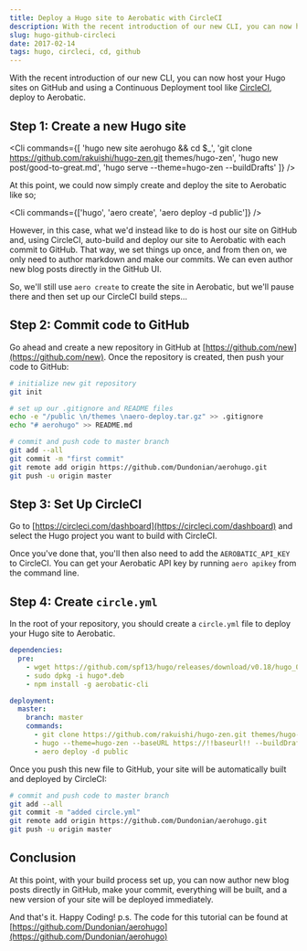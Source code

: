 ```yaml
---
title: Deploy a Hugo site to Aerobatic with CircleCI
description: With the recent introduction of our new CLI, you can now host your Hugo sites on GitHub and using a Continuous Deployment tool like CircleCI, deploy to Aerobatic.
slug: hugo-github-circleci
date: 2017-02-14
tags: hugo, circleci, cd, github
---
```



With the recent introduction of our new CLI, you can now host your Hugo sites on GitHub and using a Continuous Deployment tool like [CircleCI](https://circleci.com), deploy to Aerobatic.

## Step 1: Create a new Hugo site

<Cli
  commands={[
    'hugo new site aerohugo && cd $_',
    'git clone https://github.com/rakuishi/hugo-zen.git themes/hugo-zen',
    'hugo new post/good-to-great.md',
    'hugo serve --theme=hugo-zen --buildDrafts'
  ]}
/>

At this point, we could now simply create and deploy the site to Aerobatic like so;

<Cli commands={['hugo', 'aero create', 'aero deploy -d public']} />

However, in this case, what we'd instead like to do is host our site on GitHub and, using CircleCI, auto-build and deploy our site to Aerobatic with each commit to GitHub. That way, we set things up once, and from then on, we only need to author markdown and make our commits. We can even author new blog posts directly in the GitHub UI.

So, we'll still use `aero create` to create the site in Aerobatic, but we'll pause there and then set up our CircleCI build steps...

## Step 2: Commit code to GitHub

Go ahead and create a new repository in GitHub at [https://github.com/new](https://github.com/new). Once the repository is created, then push your code to GitHub:

```bash
# initialize new git repository
git init

# set up our .gitignore and README files
echo -e "/public \n/themes \naero-deploy.tar.gz" >> .gitignore
echo "# aerohugo" >> README.md

# commit and push code to master branch
git add --all
git commit -m "first commit"
git remote add origin https://github.com/Dundonian/aerohugo.git
git push -u origin master
```

## Step 3: Set Up CircleCI

Go to [https://circleci.com/dashboard](https://circleci.com/dashboard) and select the Hugo project you want to build with CircleCI.

Once you've done that, you'll then also need to add the `AEROBATIC_API_KEY` to CircleCI. You can get your Aerobatic API key by running `aero apikey` from the command line.

<MdxImage screenshot src="/img/circle-ci-env-var.png" alt="Aerobatic API Key" />

## Step 4: Create `circle.yml`

In the root of your repository, you should create a `circle.yml` file to deploy your Hugo site to Aerobatic.

```yaml
dependencies:
  pre:
    - wget https://github.com/spf13/hugo/releases/download/v0.18/hugo_0.18-64bit.deb
    - sudo dpkg -i hugo*.deb
    - npm install -g aerobatic-cli

deployment:
  master:
    branch: master
    commands:
      - git clone https://github.com/rakuishi/hugo-zen.git themes/hugo-zen
      - hugo --theme=hugo-zen --baseURL https://!!baseurl!! --buildDrafts
      - aero deploy -d public
```

Once you push this new file to GitHub, your site will be automatically built and deployed by CircleCI:

```bash
# commit and push code to master branch
git add --all
git commit -m "added circle.yml"
git remote add origin https://github.com/Dundonian/aerohugo.git
git push -u origin master
```

<MdxImage screenshot src="/img/aero-deploy.png" alt="Aerobatic Deploy" />

## Conclusion

At this point, with your build process set up, you can now author new blog posts directly in GitHub, make your commit, everything will be built, and a new version of your site will be deployed immediately.

<MdxImage screenshot src="/img/author-gh.png" alt="Author in GitHub" />

And that's it. Happy Coding! p.s. The code for this tutorial can be found at [https://github.com/Dundonian/aerohugo](https://github.com/Dundonian/aerohugo)
